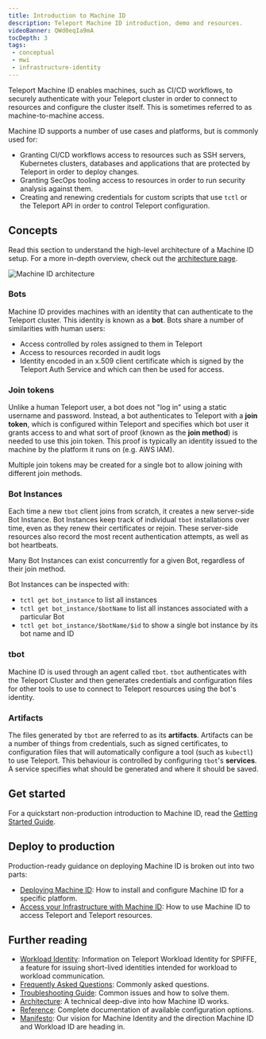 ```yaml
---
title: Introduction to Machine ID
description: Teleport Machine ID introduction, demo and resources.
videoBanner: QWd0eqIa9mA
tocDepth: 3
tags:
 - conceptual
 - mwi
 - infrastructure-identity
---
```


Teleport Machine ID enables machines, such as CI/CD workflows, to securely
authenticate with your Teleport cluster in order to connect to resources and
configure the cluster itself. This is sometimes referred to as
machine-to-machine access.

Machine ID supports a number of use cases and platforms, but is commonly used
for:

- Granting CI/CD workflows access to resources such as SSH servers,
  Kubernetes clusters, databases and applications that are protected by Teleport
  in order to deploy changes.
- Granting SecOps tooling access to resources in order to run security analysis
  against them.
- Creating and renewing credentials for custom scripts that use `tctl` or
  the Teleport API in order to control Teleport configuration.

## Concepts

Read this section to understand the high-level architecture of a Machine ID
setup. For a more in-depth overview, check out the [architecture
page](../../reference/architecture/machine-id-architecture.mdx).

![Machine ID architecture](../../../img/machine-id/architecture-diagram.png)

### Bots

Machine ID provides machines with an identity that can authenticate to the
Teleport cluster. This identity is known as a **bot**. Bots share a number of
similarities with human users:

- Access controlled by roles assigned to them in Teleport
- Access to resources recorded in audit logs
- Identity encoded in an x.509 client certificate which is signed by the
  Teleport Auth Service and which can then be used for access.

### Join tokens

Unlike a human Teleport user, a bot does not "log in" using a static username
and password. Instead, a bot authenticates to Teleport with a **join token**,
which is configured within Teleport and specifies which bot user it grants
access to and what sort of proof (known as the **join method**) is needed to use
this join token. This proof is typically an identity issued to the machine by
the platform it runs on (e.g. AWS IAM).

Multiple join tokens may be created for a single bot to allow joining with
different join methods.

### Bot Instances

Each time a new `tbot` client joins from scratch, it creates a new server-side
Bot Instance. Bot Instances keep track of individual `tbot` installations over
time, even as they renew their certificates or rejoin. These server-side
resources also record the most recent authentication attempts, as well as
bot heartbeats.

Many Bot Instances can exist concurrently for a given Bot, regardless of their
join method.

Bot Instances can be inspected with:
- `tctl get bot_instance` to list all instances
- `tctl get bot_instance/$botName` to list all instances associated with a
  particular Bot
- `tctl get bot_instance/$botName/$id` to show a single bot instance by its bot
  name and ID

### tbot

Machine ID is used through an agent called `tbot`. `tbot` authenticates with the
Teleport Cluster and then generates credentials and configuration files for
other tools to use to connect to Teleport resources using the bot's identity.

### Artifacts

The files generated by `tbot` are referred to as its **artifacts**. Artifacts
can be a number of things from credentials, such as signed certificates, to
configuration files that will automatically configure a tool (such as `kubectl`)
to use Teleport. This behaviour is controlled by configuring `tbot`'s
**services**. A service specifies what should be generated and where it should
be saved.

## Get started

For a quickstart non-production introduction to Machine ID, read the
[Getting Started Guide](../getting-started.mdx).

## Deploy to production

Production-ready guidance on deploying Machine ID is broken out into two parts:

- [Deploying Machine ID](deployment/deployment.mdx): How to install and configure
  Machine ID for a specific platform.
- [Access your Infrastructure with Machine ID](access-guides/access-guides.mdx): How to use Machine ID to access
  Teleport and Teleport resources.

## Further reading

- [Workload Identity](../workload-identity/introduction.mdx): Information on Teleport Workload
  Identity for SPIFFE, a feature for issuing short-lived identities intended
  for workload to workload communication.
- [Frequently Asked Questions](./faq.mdx): Commonly asked questions.
- [Troubleshooting Guide](./troubleshooting.mdx): Common issues and how to solve
  them.
- [Architecture](../../reference/architecture/machine-id-architecture.mdx): A technical deep-dive into how Machine ID
  works.
- [Reference](../../reference/machine-workload-identity/machine-id/machine-id.mdx): Complete documentation of available
  configuration options.
- [Manifesto](./manifesto.mdx): Our vision for Machine Identity and the
  direction Machine ID and Workload ID are heading in.
